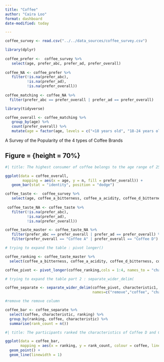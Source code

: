 ```yaml
---
title: "Coffee"
author: "Caira Loo"
format: dashboard
date-modified: today

---
```


```r
coffee_survey <- read.csv("../../data_sources/coffee_survey.csv")
```

```r
library(dplyr) 
 
coffee_prefer <-  coffee_survey %>% 
   select(age, prefer_abc, prefer_ad, prefer_overall)
 
coffee_NA <- coffee_prefer %>%
   filter(!is.na(prefer_abc), 
          !is.na(prefer_ad), 
          !is.na(prefer_overall))
 
coffee_matching <- coffee_NA %>% 
  filter(prefer_abc == prefer_overall | prefer_ad == prefer_overall)


```

```r
library(tidyverse)

coffee_overall <- coffee_matching %>% 
   group_by(age) %>% 
   count(prefer_overall) %>% 
   mutate(age = factor(age, levels = c("<18 years old", "18-24 years old", "25-34 years old", "35-44 years old", "45-54 years old", "55-64 years old", ">65 years old" )))
```

A Survey of the Popularity of the 4 types of Coffee Brands 

## Figure = {height = 70%}

```r
#| title: The highest consumer of coffee belongs to the age range of 25-34 years old, followed by 35-44 years old. In both age groups, Coffee D was shown to be highly preferred among all brands, with Coffee A in the second lead.

ggplot(data = coffee_overall, 
        mapping = aes(x = age, y = n, fill = prefer_overall)) + 
   geom_bar(stat = "identity", position = "dodge")

```

```r
coffee_taste <-  coffee_survey %>% 
   select(age, coffee_a_bitterness, coffee_a_acidity, coffee_d_bitterness, coffee_d_acidity, prefer_abc, prefer_ad, prefer_overall)
 
 coffee_taste_NA <- coffee_taste %>%
   filter(!is.na(prefer_abc), 
          !is.na(prefer_ad), 
          !is.na(prefer_overall))
```

```r
coffee_taste_master <- coffee_taste_NA %>% 
   filter(prefer_abc == prefer_overall | prefer_ad == prefer_overall) %>% 
   filter(prefer_overall == "Coffee A" | prefer_overall == "Coffee D")
```

```r
 
# trying to expand the table : pivot longer()

coffee_ranking <- coffee_taste_master %>% 
  select(coffee_a_bitterness, coffee_a_acidity, coffee_d_bitterness, coffee_d_acidity)

coffee_pivot <- pivot_longer(coffee_ranking,cols = 1:4, names_to = "characteristic1", values_to = "ranking")  

# trying to expand the table part 2 : separate_wider_delim(

coffee_separate <- separate_wider_delim(coffee_pivot, characteristic1, delim = "_", 
                                        names=c("remove","coffee", "characteristic"))
```

```r
#remove the remove column

coffee_bar <- coffee_separate %>% 
  select(coffee, characteristic, ranking) %>% 
  group_by(ranking, coffee, characteristic) %>% 
  summarise(rank_count = n())
```


```r
#| title: The participants ranked the characteristics of Coffee D and Coffee A from 1 to 5, with 1 being "less preferred" and 5 being "highly preferred". At a glance, the rankings for both coffees follow a similar trend to each other, with low preference for bitterness with slightly stronger acidity.  However, the bitterness in Coffee A was observed to be ranked higher compared to Coffee D, which can be hypothesized as the reason for Coffee D to be more favoured over Coffee A.  

ggplot(data = coffee_bar, 
       mapping = aes(x = ranking, y = rank_count, colour = coffee, linetype = characteristic)) + 
  geom_point() +
  geom_line(linewidth = 1) 
```

